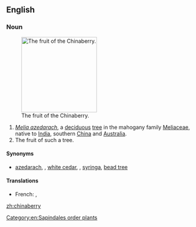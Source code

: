 ==English==

===Noun===
{{wikipedia}}
{{en-noun|chinaberries}}
[[Image:Chinaberries1.jpg|thumb|right|200px|The fruit of the Chinaberry.]]

# ''[[Melia azedarach]]'', a [[deciduous]] [[tree]] in the mahogany family [[Meliaceae]], native to [[India]], southern [[China]] and [[Australia]].
# The fruit of such a tree.

====Synonyms====
* {{sense|''Melia azedarach''}} [[azedarach]], {{vern|Persian lilac|pedia=1}}, [[white cedar]], {{vern|cape lilac|pedia=1}}, [[syringa]], [[bead tree]]

====Translations====
{{trans-top|tree, ''Melia azedarach''}}
* French: {{t+|fr|lilas de Perse|m}}, {{t+|fr|azédarach|m}}
{{trans-mid}}
{{trans-bottom}}

[[Category:en:Sapindales order plants]]

[[zh:chinaberry]]